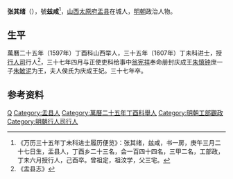 '''张其绪'''（{{bd|1570年||1609年||}}），號'''兹咸'''<ref>《万历三十五年丁未科进士履历便览》：张其绪，兹咸，书一房，庚午三月二十七日生，盂县人，丁酉乡二十三名，会一百四十四名，三甲二名，工部政，丁未六月授行人，己酉卒。曾祖定，祖汶学，父三宅。</ref>，[[山西|山西]][[太原府|太原府]][[盂县|盂县]]在城人，[[明朝|明朝]]政治人物。

== 生平 ==
萬曆二十五年（1597年）丁酉科山西举人，三十五年（1607年）丁未科进士，授[[行人司|行人司]]行人<ref>《盂县志》</ref>，三十七年四月与正使吏科给事中[[翁宪祥|翁宪祥]]奉命册封庆成王[[朱慎钟|朱慎钟]]庶一子[[朱敏泥|朱敏泥]]为王，夫人侯氏为庆成王妃。三十七年卒。

==参考资料==
{{reflist}}

{{萬曆三十五年丁未科殿試金榜}}

{{Authority control}}

{{DEFAULTSORT:}}
[[Category:张姓|Q]]
[[Category:盂县人|Category:盂县人]]
[[Category:萬曆二十五年丁酉科舉人|Category:萬曆二十五年丁酉科舉人]]
[[Category:明朝工部觀政|Category:明朝工部觀政]]
[[Category:明朝行人司行人|Category:明朝行人司行人]]


{{明朝人物小作品}}